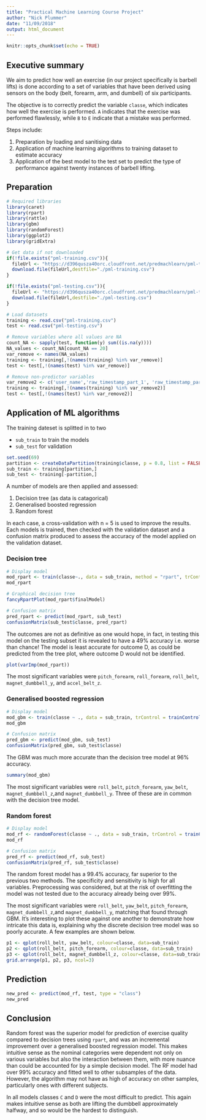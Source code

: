 ```yaml
---
title: "Practical Machine Learning Course Project"
author: "Nick Plummer"
date: "11/09/2018"
output: html_document
---
```


```r
knitr::opts_chunk$set(echo = TRUE)
```

## Executive summary
We aim to predict how well an exercise (in our project specifically is barbell lifts) is done according to a set of variables that have been derived using sensors on the body (belt, forearm, arm, and dumbell) of six participants.

The objective is to correctly predict the variable ```classe```, which indicates how well the exercise is performed. ```A``` indicates that the exercise was performed flawlessly, while ```B``` to ```E``` indicate that a mistake was performed.

Steps include:

1. Preparation by loading and sanitising data
2. Application of machine learning algorithms to training dataset to estimate accuracy
3. Application of the best model to the test set to predict the type of performance against twenty instances of barbell lifting.

## Preparation

```r
# Required libraries
library(caret)
library(rpart)
library(rattle)
library(gbm)
library(randomForest)
library(ggplot2)
library(gridExtra)

# Get data if not downloaded
if(!file.exists("pml-training.csv")){
  fileUrl <- "https://d396qusza40orc.cloudfront.net/predmachlearn/pml-training.csv"
  download.file(fileUrl,destfile="./pml-training.csv")
}

if(!file.exists("pml-testing.csv")){
  fileUrl <- "https://d396qusza40orc.cloudfront.net/predmachlearn/pml-testing.csv"
  download.file(fileUrl,destfile="./pml-testing.csv")
}

# Load datasets
training <- read.csv("pml-training.csv")
test <- read.csv("pml-testing.csv")

# Remove variables where all values are NA
count_NA <- sapply(test, function(y) sum((is.na(y))))
NA_values <- count_NA[count_NA == 20]
var_remove <- names(NA_values)
training <- training[,!(names(training) %in% var_remove)]
test <- test[,!(names(test) %in% var_remove)]

# Remove non-predictor variables
var_remove2 <- c('user_name','raw_timestamp_part_1', 'raw_timestamp_part_2', 'cvtd_timestamp', 'new_window', 'num_window', 'X')
training <- training[,!(names(training) %in% var_remove2)]
test <- test[,!(names(test) %in% var_remove2)]
```

## Application of ML algorithms

The training dateset is splitted in to two

* ```sub_train``` to train the models
* ```sub_test``` for validation

```r
set.seed(69)
partition <- createDataPartition(training$classe, p = 0.8, list = FALSE)
sub_train <- training[partition,]
sub_test <- training[-partition,]
```

A number of models are then applied and assessed:

1. Decision tree (as data is catagorical)
2. Generalised boosted regression
3. Random forest

In each case, a cross-validation with n = 5 is used to improve the results. Each models is trained, then checked with the validation dataset and a confusion matrix produced to assess the accuracy of the model applied on the validation dataset.

### Decision tree

```r
# Display model
mod_rpart <- train(classe~., data = sub_train, method = "rpart", trControl = trainControl(method = "cv", number = 5))
mod_rpart

# Graphical decision tree
fancyRpartPlot(mod_rpart$finalModel)

# Confusion matrix
pred_rpart <- predict(mod_rpart, sub_test)
confusionMatrix(sub_test$classe, pred_rpart)
```

The outcomes are not as definitive as one would hope, in fact, in testing this model on the testing subset it is revealed to have a 49% accuracy i.e. worse than chance! The model is least accurate for outcome D, as could be predicted from the tree plot, where outcome D would not be identified.

```r
plot(varImp(mod_rpart))
```

The most significant variables were ```pitch_forearm```, ```roll_forearm```, ```roll_belt```, ```magnet_dumbbell_y```, and ```accel_belt_z```.

### Generalised boosted regression

```r
# Display model
mod_gbm <- train(classe ~ ., data = sub_train, trControl = trainControl(method = "cv", number = 5), method='gbm',  verbose = FALSE)
mod_gbm

# Confusion matrix
pred_gbm <- predict(mod_gbm, sub_test)
confusionMatrix(pred_gbm, sub_test$classe)
```

The GBM was much more accurate than the decision tree model at 96% accuracy. 

```r
summary(mod_gbm)
```

The most significant variables were ```roll_belt```, ```pitch_forearm```, ```yaw_belt```, ```magnet_dumbbell_z```,and ```magnet_dumbbell_y```. Three of these are in common with the decision tree model.

### Random forest

```r
# Display model
mod_rf <- randomForest(classe ~ ., data = sub_train, trControl = trainControl(method = "cv", number = 5))
mod_rf

# Confusion matrix
pred_rf <- predict(mod_rf, sub_test)
confusionMatrix(pred_rf, sub_test$classe)
```

The random forest model has a 99.4% accuracy, far superior to the previous two methods. The specificity and sensitivity is high for all variables. Preprocessing was considered, but at the risk of overfitting the model was not tested due to the accuracy already being over 99%.

The most significant variables were ```roll_belt```, ```yaw_belt```, ```pitch_forearm```, ```magnet_dumbbell_z```,and ```magnet_dumbbell_y```, matching that found through GBM. It's interesting to plot these against one another to demonstrate how intricate this data is, explaining why the discrete decision tree model was so poorly accurate. A few examples are shown below.

```r
p1 <- qplot(roll_belt, yaw_belt, colour=classe, data=sub_train)
p2 <- qplot(roll_belt, pitch_forearm, colour=classe, data=sub_train)
p3 <- qplot(roll_belt, magnet_dumbbell_z, colour=classe, data=sub_train)
grid.arrange(p1, p2, p3, ncol=3)
```

## Prediction

```r
new_pred <- predict(mod_rf, test, type = "class")
new_pred
```

## Conclusion

Random forest was the superior model for prediction of exercise quality compared to decision trees using ```rpart```, and was an incremental improvement over a generalised boosted regression model. This makes intuitive sense as the nominal categories were dependent not only on various variables but also the interaction between them, with more nuance than could be accounted for by a simple decision model. The RF model had over 99% accuracy and fitted well to other subsamples of the data. However, the algorithm may not have as high of accuracy on other samples, particularly ones with different subjects.

In all models classes ```C``` and ```D``` were the most difficult to predict. This again makes intuitive sense as both are lifting the dumbbell approximately halfway, and so would be the hardest to distinguish.